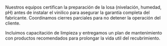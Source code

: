 ﻿---
slug: pisos-vinilico
familia: pisos
nombre: Pisos vinilicos
resumen: Revestimientos vinilicos heterogeneos y LVT para areas de alto transito con instalación rapida y mantenimiento sencillo.
beneficios:
  - Capa de uso resistente a abrasion y rayado para transito intenso.
  - Instalación seca con adhesivos de bajo VOC y control de humedad.
  - Amplia paleta de disenos madera, piedra y colores solidos.
especificaciones:
  - key: Espesor total
    value: 2.0 - 5.0 mm segun gama.
  - key: Capa de desgaste
    value: 0.5 - 1.0 mm con tratamiento PUR antibacteriano.
  - key: Clasificación al fuego
    value: ASTM E84 Clase A / EN 13501 Bfl-s1.
  - key: Formatos disponibles
    value: Rollos 2 m, losetas 610 x 610 mm, tablones 180 x 1220 mm.
  - key: Garantía
    value: Hasta 10 años en uso comercial intensivo.
aplicaciones:
  - Oficinas y call centers
  - Retail y tiendas por departamento
  - Clínicas, farmacias y laboratorios
  - Educación y bibliotecas
  - Aeropuertos y terminales
  - Residencial multifamiliar premium
descargas:
  - label: Ficha técnica vinilico 2025
    href: /descargas/CATALOGO-SG-2025.pdf
usos:
  - interior
sectores:
  - oficinas
  - retail
  - salud
  - educación
  - aeropuertos-transporte
desempenos:
  - transito-alto
  - impermeable
  - acústica
presupuesto: medio
imagenes:
  - src: /images/subfamilias/pisos-vinilico-1.jpg
    alt: Piso vinilico en area colaborativa corporativa
---

Nuestros equipos certifican la preparación de la losa (nivelación, humedad, pH) antes de instalar el vinilico para asegurar la garantía completa del fabricante. Coordinamos cierres parciales para no detener la operación del cliente.

Incluimos capacitación de limpieza y entregamos un plan de mantenimiento con productos recomendados para prolongar la vida util del recubrimiento.

